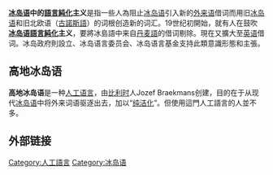 '''[[冰岛语|冰岛语]]中的[[語言純化|語言純化]]主义'''是指一些人為阻止[[冰岛语|冰岛语]]引入新的[[外来语|外来语]]借词而用旧[[冰岛语|冰岛语]]和旧北欧语（[[古諾斯語|古諾斯語]]）的词根创造新的词汇。19世纪初開始，就有人在鼓吹'''[[冰岛语|冰岛语]][[語言純化|語言純化]]主义'''，要將冰島語中来自[[丹麦語|丹麦語]]的借词剔除。現在又擴大至[[英语|英语]]借词。冰岛政府則設立{{link-en|冰岛研究所|Árni Magnússon Institute for Icelandic Studies}}、冰岛语言委员会、冰岛语言基金支持此類意識形態和主張。

==高地冰岛语==
'''高地冰岛语'''是一种[[人工语言|人工语言]]，由[[比利时|比利时]]人Jozef Braekmans创建，目的在于从现代[[冰岛语|冰岛语]]中将外来词语驱逐出去，加以“[[語言純化|纯洁化]]”。但使用這門人工語言的人並不多。

==外部链接==
[[Category:人工語言|Category:人工語言]]
[[Category:冰岛语|Category:冰岛语]]
{{冰島小作品}}
{{語言小作品}}